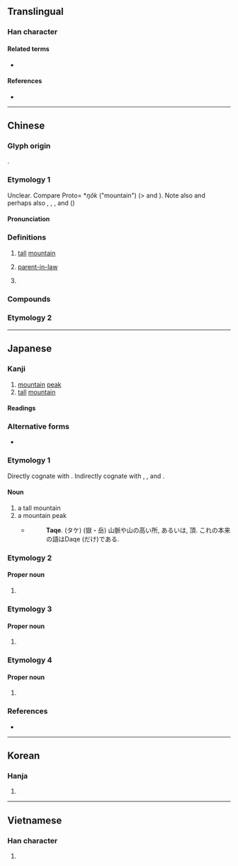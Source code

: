 {{also|嶽}}
{{character info}}
==Translingual==

===Han character===
{{Han char|rn=46|rad=山|as=05|sn=8|four=72772|canj=OMU|ids=⿱丘山}}

====Related terms====
* {{l|mul|山}}

====References====
* {{Han ref|kx=0309.310|dkj=08001|dj=0609.250|hdz=10767.140|uh=5CB3|ud=23731|bh=A9A8|bd=43432}}

----

==Chinese==
{{zh-forms|alt=𡵹,𡶓,𡷒,𡶳}}
{{zh-wp|zh:岳姓|nan:Ga̍k (san-pêng)}}

===Glyph origin===
{{Han etym}}
{{Han compound|丘|山|t1=hill|t2=mountain|ls=ic}}.

===Etymology 1===
Unclear. Compare Proto={{w|Bahnaric languages#North Bahnaric|North Bahnaric}} *''ŋŏk'' ("mountain") (> {{cog|hal|ngŏk}} and {{cog|sed|ŋɔ}}). Note also {{cog|qfa-lic-pro|*hŋwʔo³||mountain}} and perhaps also {{cog|my|tr=ŋok}}, {{m|my|tr=ŋok-ŋak|t=project, stick up or out}}, {{m|my|tr=ŋroŋʼ|t=any sharp thing sticking out; sharp stump or thorn}}, and {{cog|bo|tr=rŋog|t=hump}} ({{zh-ref|Schuessler, 2007}})

====Pronunciation====
{{zh-pron
|m=yuè
|c=ngok6
|h=pfs=ngo̍k
|mn=ga̍k
|mn-t=ngag8
|mc=y
|oc=y
|ma=
|cat=n,pn
}}

===Definitions===
{{zh-hanzi}}

# {{zh-alt-lb|*嶽}} [[tall]] [[mountain]]
# [[parent-in-law]]
# {{surname|zh}}
#: {{zh-x|^岳 ^飛|{{w|Yue Fei|'''Yue''' Fei}}}}

===Compounds===
{{zh-der|岳陽|五岳|岳父|岳家|令岳|岳伯|岳墳|岳母|岳陽樓|岳牧|岳撼山崩|岳州|岳岳|岳丈|山岳|四岳|四山五岳|岳廟|五岳四瀆|岳家軍|搖山振岳|潘岳鬢白|投潘岳果|潘岳白髮|景岳全書|方岳|淵渟岳峙|福如山岳|海岳名言|潘岳貌美|華岳|關岳|負山戴岳|岳飛|岳崗|岳底|岳溪|岳普湖}}

===Etymology 2===
{{zh-see|嶽}}

----

==Japanese==
{{ja-kanji forms|岳|嶽}}

===Kanji===
{{ja-kanji|grade=c|rs=山05|kyu=嶽}}

# [[mountain]] [[peak]]
# [[tall]] [[mountain]]

====Readings====
{{ja-readings
|goon=がく
|kanon=がく
|kun=たけ-
|nanori=たける
}}

===Alternative forms===
* {{l|ja|嶽}}

===Etymology 1===
{{ja-kanjitab|たけ|yomi=k}}
{{ja-kanjitab|がく|yomi=o}}
Directly cognate with {{m|ja|丈|tr=take||height}}. Indirectly cognate with {{m|ja|高|tr=taka||height}}, {{m|ja|高い|tr=takai||high}}, and {{m|ja|長ける|tr=takeru||to be high}}.

====Noun====
{{ja-noun|たけ}}

# a tall mountain
# a mountain peak
#* {{RQ:Nippo Jisho|612}}
#*: '''Taqe'''. (タケ) (嶽・岳) 山脈や山の高い所, あるいは, 頂. これの本来の語はDaqe (だけ)である.

===Etymology 2===

====Proper noun====
{{ja-pos|たけし|proper}}

# {{given name|ja|male|sort=たけし}}

===Etymology 3===

====Proper noun====
{{ja-pos|たける|proper}}

# {{given name|ja|male|sort=たける}}

===Etymology 4===

====Proper noun====
{{ja-pos|がく|proper}}

# {{given name|ja|male}}

===References===
* {{R:Nippo Jisho}}

----

==Korean==

===Hanja===
{{ko-hanja|hangeul=악|rv=ak|mr=ak}}

# {{rfdef|ko|sort=山05}}

----

==Vietnamese==

===Han character===
{{vi-readings|reading=nhạc|rs=山05}}

# {{rfdef|vi|sort=山05}}